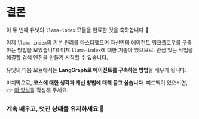 # 결론

이 두 번째 유닛의 `llama-index` 모듈을 완료한 것을 축하합니다 🥳

이제 `llama-index`의 기본 원리를 마스터했으며 자신만의 에이전트 워크플로우를 구축하는 방법을 보았습니다!
이제 `llama-index`에 대한 기술이 있으므로, 관심 있는 작업을 해결할 검색 엔진을 만들기 시작할 수 있습니다.

유닛의 다음 모듈에서는 **LangGraph로 에이전트를 구축하는 방법**을 배우게 됩니다.

마지막으로, **코스에 대한 생각과 개선 방법에 대해 듣고 싶습니다**.
피드백이 있으시면, 👉 [이 양식](https://docs.google.com/forms/d/e/1FAIpQLSe9VaONn0eglax0uTwi29rIn4tM7H2sYmmybmG5jJNlE5v0xA/viewform?usp=dialog)을 작성해 주세요.

### 계속 배우고, 멋진 상태를 유지하세요 🤗 